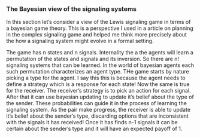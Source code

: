 
### The Bayesian view of the signaling systems

In this section let's consider a view of the Lewis signaling game in terms of a bayesian game theory. 
This is a perspective I used in a article on planning in the complex signaling game and helped me think more precisely about the 
how a signaling system might evolve in a formal setting.

The game has n states and n signals. Internality the a the agents will learn a permutation of the states and signals and its inversion. 
So there are n! signaling systems that can be learned. In the world of bayesian agents each such permutation characterizes an agent type.
THe game starts by nature picking a type for the agent. I say this this is because the agent needs to define a strategy which is a response for each state! Now the same is true for the receiver. The receiver's strategy is to pick an action for each signal. After that it can use bayesian updating to update it's belief about the type of the sender. These probabilities can guide it in the process of learning the signaling system. As the pair make progress, the receiver is able to update it's belief about the sender's type, discarding options that are inconsistent with the signals it has received! Once it has finds n-1 signals it can be certain about the sender's type and it will have an expected payoff of 1.